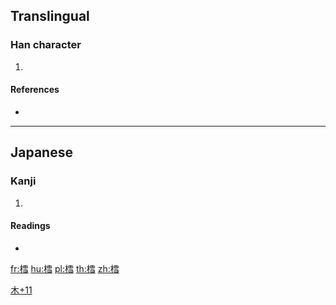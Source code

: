 ==Translingual==

===Han character===
{{Han char|rn=75|rad=木|as=11|sn=15|four=|canj=DMBM,DMBS,XDMBS}}

# {{defn|Han|sort=木11}}

====References====
* {{Han ref|kx=0551.181|hdz=21278.081|uh=6A30|ud=27184}}

----

==Japanese==

===Kanji===
{{ja-kanji|grade=|rs=木11}}

# {{defn|lang=ja|sort=木11}}

====Readings====
* {{ja-readings|on=|kun=[[たら]] (tara)}}

[[Category:Japanese-only CJKV Characters|木+11]]

[[fr:樰]]
[[hu:樰]]
[[pl:樰]]
[[th:樰]]
[[zh:樰]]